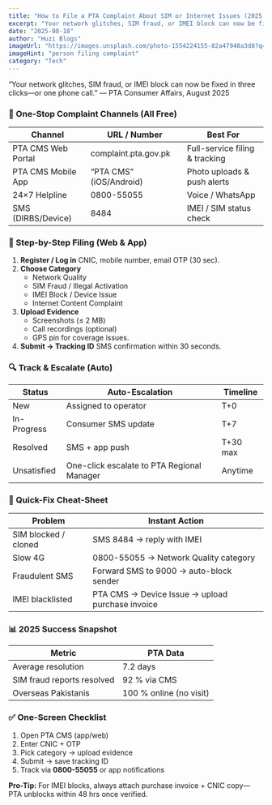 ```yaml
---
title: "How to File a PTA Complaint About SIM or Internet Issues (2025 Edition)"
excerpt: "Your network glitches, SIM fraud, or IMEI block can now be fixed in three clicks—or one phone call."
date: "2025-08-18"
author: "Huzi Blogs"
imageUrl: "https://images.unsplash.com/photo-1554224155-82a47948a3d8?q=80&w=2071&auto=format&fit=crop&ixlib=rb-4.0.3&ixid=M3wxMjA3fDB8MHxwaG90by1wYWdlfHx8fGVufDB8fHx8fA%3D%3D"
imageHint: "person filing complaint"
category: "Tech"
---
```


“Your network glitches, SIM fraud, or IMEI block can now be fixed in three clicks—or one phone call.”
— PTA Consumer Affairs, August 2025

### 📱 One-Stop Complaint Channels (All Free)
| Channel             | URL / Number             | Best For                        |
| ------------------- | ------------------------ | ------------------------------- |
| PTA CMS Web Portal  | complaint.pta.gov.pk     | Full-service filing & tracking  |
| PTA CMS Mobile App  | “PTA CMS” (iOS/Android)  | Photo uploads & push alerts     |
| 24×7 Helpline       | 0800-55055               | Voice / WhatsApp                |
| SMS (DIRBS/Device)  | 8484                     | IMEI / SIM status check         |

### 📝 Step-by-Step Filing (Web & App)
1.  **Register / Log in**
    CNIC, mobile number, email OTP (30 sec).
2.  **Choose Category**
    - Network Quality
    - SIM Fraud / Illegal Activation
    - IMEI Block / Device Issue
    - Internet Content Complaint
3.  **Upload Evidence**
    - Screenshots (≤ 2 MB)
    - Call recordings (optional)
    - GPS pin for coverage issues.
4.  **Submit → Tracking ID**
    SMS confirmation within 30 seconds.

### 🔍 Track & Escalate (Auto)
| Status        | Auto-Escalation                      | Timeline |
| ------------- | ------------------------------------ | -------- |
| New           | Assigned to operator                 | T+0      |
| In-Progress   | Consumer SMS update                  | T+7      |
| Resolved      | SMS + app push                       | T+30 max |
| Unsatisfied   | One-click escalate to PTA Regional Manager | Anytime  |

### 🎯 Quick-Fix Cheat-Sheet
| Problem             | Instant Action                                    |
| ------------------- | ------------------------------------------------- |
| SIM blocked / cloned| SMS 8484 → reply with IMEI                      |
| Slow 4G             | 0800-55055 → Network Quality category           |
| Fraudulent SMS      | Forward SMS to 9000 → auto-block sender         |
| IMEI blacklisted    | PTA CMS → Device Issue → upload purchase invoice |

### 📊 2025 Success Snapshot
| Metric                    | PTA Data                |
| ------------------------- | ----------------------- |
| Average resolution        | 7.2 days                |
| SIM fraud reports resolved| 92 % via CMS            |
| Overseas Pakistanis       | 100 % online (no visit) |

### ✅ One-Screen Checklist
1. Open PTA CMS (app/web)
2. Enter CNIC + OTP
3. Pick category → upload evidence
4. Submit → save tracking ID
5. Track via **0800-55055** or app notifications

**Pro-Tip:** For IMEI blocks, always attach purchase invoice + CNIC copy—PTA unblocks within 48 hrs once verified.